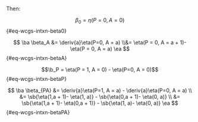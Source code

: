 
Then:

$$\beta_{0} = \eta(P=0,A=0)$${#eq-wcgs-intxn-beta0}

$$
\ba
\beta_A
&= \deriv{a}\eta(P=0, A = a)
\\&= \eta(P = 0, A = a + 1)- \eta(P = 0, A = a)
\ea
$${#eq-wcgs-intxn-betaA}

$$\b_P = \eta(P = 1, A = 0) - \eta(P=0, A = 0)$${#eq-wcgs-intxn-betaP}

$$
\ba
\beta_{PA}
&= \deriv{a}\eta(P=1, A = a) - \deriv{a}\eta(P=0, A = a)
\\
&= \sb{\eta(1,a + 1)- \eta(1, a)} -
\sb{\eta(0,a + 1)- \eta(0, a)}
\\
&= \sb{\eta(1,a + 1)- \eta(0,a + 1)} -
\sb{\eta(1, a)- \eta(0, a)}
\ea
$${#eq-wcgs-intxn-betaPA}

